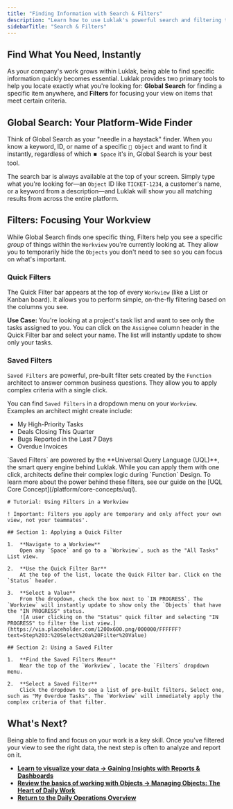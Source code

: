 ```yaml
---
title: "Finding Information with Search & Filters"
description: "Learn how to use Luklak's powerful search and filtering tools to instantly find any Object or narrow down your Workviews to see exactly what you need."
sidebarTitle: "Search & Filters"
---
```


## Find What You Need, Instantly

As your company's work grows within Luklak, being able to find specific information quickly becomes essential. Luklak provides two primary tools to help you locate exactly what you're looking for: **Global Search** for finding a specific item anywhere, and **Filters** for focusing your view on items that meet certain criteria.

## Global Search: Your Platform-Wide Finder

Think of Global Search as your "needle in a haystack" finder. When you know a keyword, ID, or name of a specific `🧊 Object` and want to find it instantly, regardless of which `⏹️ Space` it's in, Global Search is your best tool.

The search bar is always available at the top of your screen. Simply type what you're looking for—an `Object` ID like `TICKET-1234`, a customer's name, or a keyword from a description—and Luklak will show you all matching results from across the entire platform.

## Filters: Focusing Your Workview

While Global Search finds one specific thing, Filters help you see a specific _group_ of things within the `Workview` you're currently looking at. They allow you to temporarily hide the `Objects` you don't need to see so you can focus on what's important.

### Quick Filters

The Quick Filter bar appears at the top of every `Workview` (like a List or Kanban board). It allows you to perform simple, on-the-fly filtering based on the columns you see.

**Use Case:** You're looking at a project's task list and want to see only the tasks assigned to you. You can click on the `Assignee` column header in the Quick Filter bar and select your name. The list will instantly update to show only your tasks.

### Saved Filters

`Saved Filters` are powerful, pre-built filter sets created by the `Function` architect to answer common business questions. They allow you to apply complex criteria with a single click.

You can find `Saved Filters` in a dropdown menu on your `Workview`. Examples an architect might create include:

- My High-Priority Tasks
- Deals Closing This Quarter
- Bugs Reported in the Last 7 Days
- Overdue Invoices

<Info>
  `Saved Filters` are powered by the **Universal Query Language (UQL)**, the smart query engine behind Luklak. While you can apply them with one click, architects define their complex logic during `Function` Design. To learn more about the power behind these filters, see our guide on the [UQL Core Concept](/platform/core-concepts/uql).
</Info>

```guidejar
# Tutorial: Using Filters in a Workview

! Important: Filters you apply are temporary and only affect your own view, not your teammates'.

## Section 1: Applying a Quick Filter

1.  **Navigate to a Workview**
    Open any `Space` and go to a `Workview`, such as the "All Tasks" List view.

2.  **Use the Quick Filter Bar**
    At the top of the list, locate the Quick Filter bar. Click on the `Status` header.

3.  **Select a Value**
    From the dropdown, check the box next to `IN PROGRESS`. The `Workview` will instantly update to show only the `Objects` that have the "IN PROGRESS" status.
    ![A user clicking on the "Status" quick filter and selecting "IN PROGRESS" to filter the list view.](https://via.placeholder.com/1200x600.png/000000/FFFFFF?text=Step%203:%20Select%20a%20Filter%20Value)

## Section 2: Using a Saved Filter

1.  **Find the Saved Filters Menu**
    Near the top of the `Workview`, locate the `Filters` dropdown menu.

2.  **Select a Saved Filter**
    Click the dropdown to see a list of pre-built filters. Select one, such as "My Overdue Tasks". The `Workview` will immediately apply the complex criteria of that filter.
```

## What's Next?

Being able to find and focus on your work is a key skill. Once you've filtered your view to see the right data, the next step is often to analyze and report on it.

- [**Learn to visualize your data → Gaining Insights with Reports & Dashboards**](https://www.google.com/search?q=/use-and-operate/reports-and-dashboards)
- [**Review the basics of working with Objects → Managing Objects: The Heart of Daily Work**](https://www.google.com/search?q=/use-and-operate/working-with-objects)
- [**Return to the Daily Operations Overview**](https://www.google.com/search?q=/use-and-operate/)